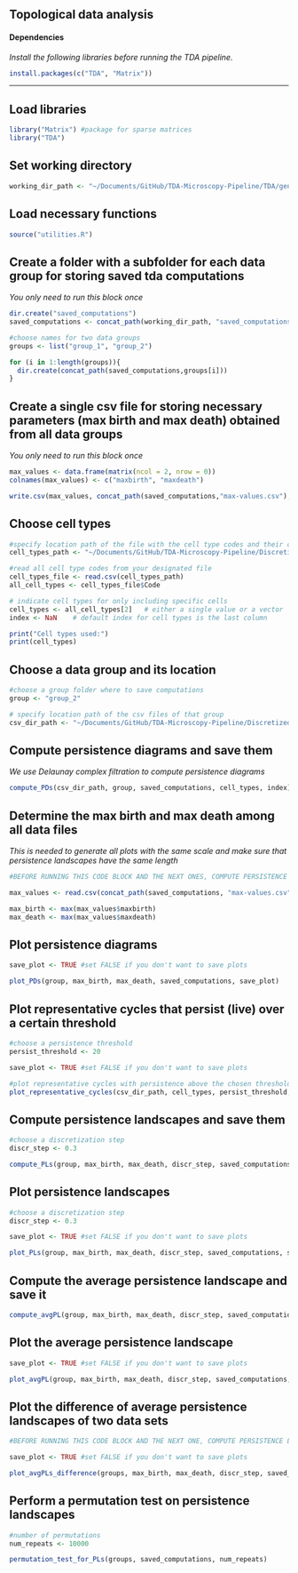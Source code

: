 ## Topological data analysis


#### Dependencies
*Install the following libraries before running the TDA pipeline.*

```r
install.packages(c("TDA", "Matrix"))
```
-----------

## Load libraries

```r
library("Matrix") #package for sparse matrices
library("TDA")
```

## Set working directory

```r
working_dir_path <- "~/Documents/GitHub/TDA-Microscopy-Pipeline/TDA/general-pipeline"
```

## Load necessary functions

```r
source("utilities.R")
```

## Create a folder with a subfolder for each data group for storing saved tda computations
*You only need to run this block once*

```r
dir.create("saved_computations")
saved_computations <- concat_path(working_dir_path, "saved_computations")

#choose names for two data groups
groups <- list("group_1", "group_2")

for (i in 1:length(groups)){
  dir.create(concat_path(saved_computations,groups[i]))
}
```

## Create a single csv file for storing necessary parameters (max birth and max death) obtained from all data groups
*You only need to run this block once*

```r
max_values <- data.frame(matrix(ncol = 2, nrow = 0))
colnames(max_values) <- c("maxbirth", "maxdeath")  

write.csv(max_values, concat_path(saved_computations,"max-values.csv"), row.names=FALSE)
```

## Choose cell types

```r
#specify location path of the file with the cell type codes and their colors
cell_types_path <- "~/Documents/GitHub/TDA-Microscopy-Pipeline/Discretization/cell_colors.csv"

#read all cell type codes from your designated file
cell_types_file <- read.csv(cell_types_path)
all_cell_types <- cell_types_file$Code

# indicate cell types for only including specific cells 
cell_types <- all_cell_types[2]   # either a single value or a vector
index <- NaN    # default index for cell types is the last column

print("Cell types used:")
print(cell_types)
```

## Choose a data group and its location 

```r
#choose a group folder where to save computations
group <- "group_2"

# specify location path of the csv files of that group
csv_dir_path <- "~/Documents/GitHub/TDA-Microscopy-Pipeline/Discretized-images/25"
```

## Compute persistence diagrams and save them
*We use Delaunay complex filtration to compute persistence diagrams*

```r
compute_PDs(csv_dir_path, group, saved_computations, cell_types, index)
```

## Determine the max birth and max death among all data files
*This is needed to generate all plots with the same scale and make sure that persistence landscapes have the same length*

```r
#BEFORE RUNNING THIS CODE BLOCK AND THE NEXT ONES, COMPUTE PERSISTENCE DIAGRAMS FOR ALL DATA GROUPS

max_values <- read.csv(concat_path(saved_computations, "max-values.csv"))

max_birth <- max(max_values$maxbirth)
max_death <- max(max_values$maxdeath)
```

## Plot persistence diagrams

```r
save_plot <- TRUE #set FALSE if you don't want to save plots

plot_PDs(group, max_birth, max_death, saved_computations, save_plot)
```

## Plot representative cycles that persist (live) over a certain threshold

```r
#choose a persistence threshold
persist_threshold <- 20 

save_plot <- TRUE #set FALSE if you don't want to save plots

#plot representative cycles with persistence above the chosen threshold
plot_representative_cycles(csv_dir_path, cell_types, persist_threshold, group, saved_computations, save_plot)
```

## Compute persistence landscapes and save them

```r
#choose a discretization step
discr_step <- 0.3

compute_PLs(group, max_birth, max_death, discr_step, saved_computations)
```

## Plot persistence landscapes 

```r
#choose a discretization step
discr_step <- 0.3

save_plot <- TRUE #set FALSE if you don't want to save plots

plot_PLs(group, max_birth, max_death, discr_step, saved_computations, save_plot)
```

## Compute the average persistence landscape and save it

```r
compute_avgPL(group, max_birth, max_death, discr_step, saved_computations)
```

## Plot the average persistence landscape

```r
save_plot <- TRUE #set FALSE if you don't want to save plots

plot_avgPL(group, max_birth, max_death, discr_step, saved_computations, save_plot)
```

## Plot the difference of average persistence landscapes of two data sets

```r
#BEFORE RUNNING THIS CODE BLOCK AND THE NEXT ONE, COMPUTE PERSISTENCE LANSCAPES AND AVERAGE PERSISTENCE LANDSCAPES FOR ANOTHER DATA GROUP

save_plot <- TRUE #set FALSE if you don't want to save plots

plot_avgPLs_difference(groups, max_birth, max_death, discr_step, saved_computations, save_plot)
```

## Perform a permutation test on persistence landscapes

```r
#number of permutations
num_repeats <- 10000

permutation_test_for_PLs(groups, saved_computations, num_repeats)
```

